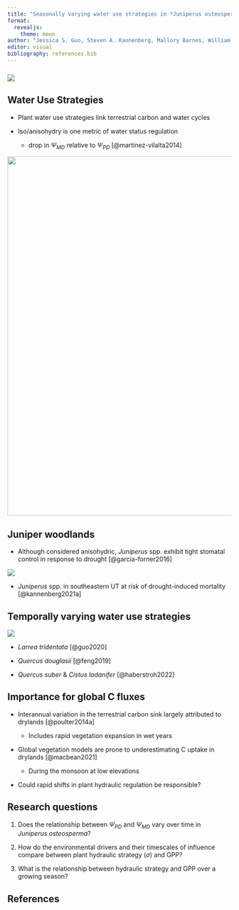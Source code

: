 ```yaml
---
title: "Seasonally varying water use strategies in *Juniperus osteosperma* associated with GPP"
format: 
  revealjs:
    theme: moon
author: "Jessica S. Guo, Steven A. Kannenberg, Mallory Barnes, William R.L. Anderegg"
editor: visual
bibliography: references.bib
---
```


### 

![](images/IMG_20191007_130712.jpg){fig-align="center"}

## Water Use Strategies

::: incremental
-   Plant water use strategies link terrestrial carbon and water cycles

-   Iso/anisohydry is one metric of water status regulation

    -   drop in $\Psi_{MD}$ relative to $\Psi_{PD}$ [@martínez-vilalta2014]

![](images/paste-31CE855E.png){fig-align="center" width="805"}
:::

## Juniper woodlands

-   Although considered anisohydric, *Juniperus* spp. exhibit tight stomatal control in response to drought [@garcia-forner2016]

![](images/SLC_Tribune.jpg){fig-align="center"}

-   *Juniperus* spp. in southeastern UT at risk of drought-induced mortality [@kannenberg2021a]

## Temporally varying water use strategies

![](images/paste-4E7615B2.png)

-   *Larrea tridentata* [@guo2020]

-   *Quercus douglasii* [@feng2019]

-   *Quercus suber* & *Cistus ladanifer* [@haberstroh2022]

## Importance for global C fluxes

::: incremental
-   Interannual variation in the terrestrial carbon sink largely attributed to drylands [@poulter2014a]

    -   Includes rapid vegetation expansion in wet years

-   Global vegetation models are prone to underestimating C uptake in drylands [@macbean2021]

    -   During the monsoon at low elevations

-   Could rapid shifts in plant hydraulic regulation be responsible?
:::

## Research questions

1)  Does the relationship between $\Psi_{PD}$ and $\Psi_{MD}$ vary over time in *Juniperus osteosperma*?

2)  How do the environmental drivers and their timescales of influence compare between plant hydraulic strategy ($\sigma$) and GPP?

3)  What is the relationship between hydraulic strategy and GPP over a growing season?

## References
